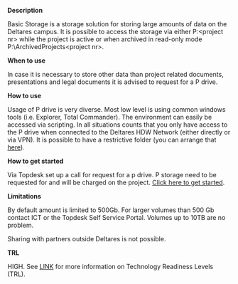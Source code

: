 **Description**

Basic Storage is a storage solution for storing large amounts of data on the Deltares campus. It is possible to access the storage via either P:&lt;project nr&gt; while the project is active or when archived in read-only mode P:\\ArchivedProjects&lt;project nr&gt;.

**When to use**

In case it is necessary to store other data than project related documents, presentations and legal documents it is advised to request for a P drive.

**How to use**

Usage of P drive is very diverse. Most low level is using common windows tools (i.e. Explorer, Total Commander). The environment can easily be accessed via scripting. In all situations counts that you only have access to the P drive when connected to the Deltares HDW Network (either directly or via VPN). It is possible to have a restrictive folder (you can arrange that [here](https://deltares.topdesk.net/tas/public/ssp/content/serviceflow?unid=168bc1c1f6024de498bf5c4faac8ddaa&from=19ab95f7-c6c4-484b-8278-e0bfe0e6deb6&openedFromService=true)).

**How to get started**

Via Topdesk set up a call for request for a p drive. P storage need to be requested for and will be charged on the project. [Click here to get started](https://deltares.topdesk.net/tas/public/ssp/content/serviceflow?unid=739312c5ca664f2e946e8d21bacea2b8&from=19ab95f7-c6c4-484b-8278-e0bfe0e6deb6&openedFromService=true).

**Limitations**

By default amount is limited to 500Gb. For larger volumes than 500 Gb contact ICT or the Topdesk Self Service Portal. Volumes up to 10TB are no problem.

Sharing with partners outside Deltares is not possible.

**TRL**

HIGH. See [LINK](/storage-finder/trl)  for more information on Technology Readiness Levels (TRL).